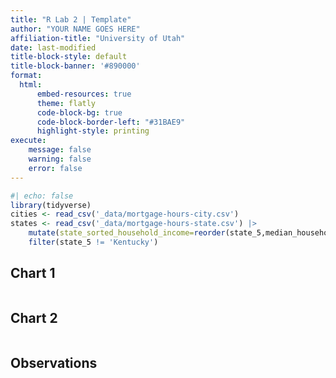 ```yaml
---
title: "R Lab 2 | Template"
author: "YOUR NAME GOES HERE"
affiliation-title: "University of Utah"
date: last-modified
title-block-style: default
title-block-banner: '#890000'
format: 
  html:
      embed-resources: true
      theme: flatly
      code-block-bg: true
      code-block-border-left: "#31BAE9"
      highlight-style: printing
execute:
    message: false
    warning: false
    error: false
---
```


```r
#| echo: false
library(tidyverse)
cities <- read_csv('_data/mortgage-hours-city.csv')
states <- read_csv('_data/mortgage-hours-state.csv') |>
    mutate(state_sorted_household_income=reorder(state_5,median_household_income)) |>
    filter(state_5 != 'Kentucky')
```

## Chart 1

```r
```

## Chart 2

```r
```

## Observations